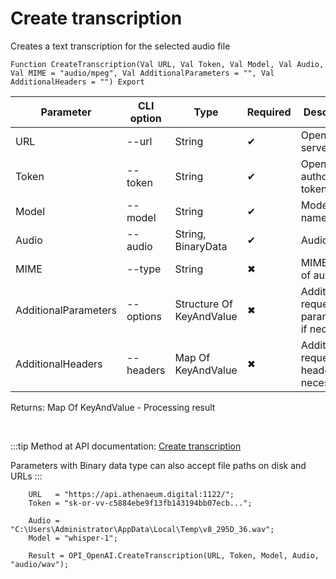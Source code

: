 ﻿---
sidebar_position: 2
description: Create transcription and other functions to work with OpenAI in the Open Integration Package, a free open-source integration library for 1C:Enterprise 8, OneScript and CLI
keywords: [1C, 1С, 1С:Enterprise, 1С:Enterprise 8.3, API, Integration, Services, Exchange, OneScript, CLI, OpenAI]
---


# Create transcription
 Creates a text transcription for the selected audio file



`Function CreateTranscription(Val URL, Val Token, Val Model, Val Audio, Val MIME = "audio/mpeg", Val AdditionalParameters = "", Val AdditionalHeaders = "") Export`

  | Parameter | CLI option | Type | Required | Description |
  |-|-|-|-|-|
  | URL | --url | String | &#x2714; | OpenAI server URL |
  | Token | --token | String | &#x2714; | OpenAI authorization token |
  | Model | --model | String | &#x2714; | Models name |
  | Audio | --audio | String, BinaryData | &#x2714; | Audio file |
  | MIME | --type | String | &#x2716; | MIME type of audio file |
  | AdditionalParameters | --options | Structure Of KeyAndValue | &#x2716; | Additional request parameters, if necessary |
  | AdditionalHeaders | --headers | Map Of KeyAndValue | &#x2716; | Additional request headers, if necessary |

  
  Returns:  Map Of KeyAndValue - Processing result

<br/>

:::tip
Method at API documentation: [Create transcription](https://platform.openai.com/docs/api-reference/audio/createTranscription)

Parameters with Binary data type can also accept file paths on disk and URLs
:::
<br/>



```bsl title="1C:Enterprise/OneScript code example"
    URL   = "https://api.athenaeum.digital:1122/";
    Token = "sk-or-vv-c5884ebe9f13fb143194bb07ecb...";

    Audio = "C:\Users\Administrator\AppData\Local\Temp\v8_295D_36.wav";
    Model = "whisper-1";

    Result = OPI_OpenAI.CreateTranscription(URL, Token, Model, Audio, "audio/wav");
```
 




